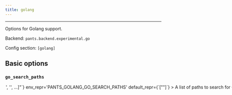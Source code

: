 ```yaml
---
title: golang
---
```



---

Options for Golang support.

Backend: <span className="color--primary">`pants.backend.experimental.go`</span>

Config section: <span className="color--primary">`[golang]`</span>

<span className={styles.options}>

## Basic options

### `go_search_paths`

<Option
  cli_repr={`--golang-go-search-paths="['<str>', '<str>', ...]"`}
  env_repr='PANTS_GOLANG_GO_SEARCH_PATHS'
  default_repr={`["<PATH>"]`}
>
A list of paths to search for Go.

Specify absolute paths to directories with the `go` binary, e.g. `/usr/bin`. Earlier entries will be searched first.

The following special strings are supported:

- `<PATH>`, the contents of the PATH environment variable
- `<ASDF>`, all Go versions currently configured by ASDF `(asdf shell, ${HOME}/.tool-versions)`, with a fallback to all installed versions
- `<ASDF_LOCAL>`, the ASDF interpreter with the version in BUILD_ROOT/.tool-versions
  </Option>

### `minimum_expected_version`

<Option
  cli_repr={`--golang-minimum-expected-version=<str>`}
  env_repr='PANTS_GOLANG_MINIMUM_EXPECTED_VERSION'
  default_repr={`1.17`}
>
The minimum Go version the distribution discovered by Pants must support.

For example, if you set `'1.17'`, then Pants will look for a Go binary that is 1.17+, e.g. 1.17 or 1.18.

You should still set the Go version for each module in your `go.mod` with the `go` directive.

Do not include the patch version.

</Option>

## Advanced options

### `subprocess_env_vars`

<Option
  cli_repr={`--golang-subprocess-env-vars="['<str>', '<str>', ...]"`}
  env_repr="PANTS_GOLANG_SUBPROCESS_ENV_VARS"
  default_repr={`[\n  "LANG",\n  "LC_CTYPE",\n  "LC_ALL",\n  "PATH"\n]`}
>
  Environment variables to set when invoking the `go` tool. Entries are either
  strings in the form `ENV_VAR=value` to set an explicit value; or just
  `ENV_VAR` to copy the value from Pants&#x27;s own environment.
</Option>

### `tailor_go_mod_targets`

<Option
  cli_repr={`--[no-]golang-tailor-go-mod-targets`}
  env_repr="PANTS_GOLANG_TAILOR_GO_MOD_TARGETS"
  default_repr={`True`}
>
  If true, add a `go_mod` target with the `tailor` goal wherever there is a
  `go.mod` file.
</Option>

### `tailor_package_targets`

<Option
  cli_repr={`--[no-]golang-tailor-package-targets`}
  env_repr="PANTS_GOLANG_TAILOR_PACKAGE_TARGETS"
  default_repr={`True`}
>
  If true, add a `go_package` target with the `tailor` goal in every directory
  with a `.go` file.
</Option>

### `tailor_binary_targets`

<Option
  cli_repr={`--[no-]golang-tailor-binary-targets`}
  env_repr="PANTS_GOLANG_TAILOR_BINARY_TARGETS"
  default_repr={`True`}
>
  If true, add a `go_binary` target with the `tailor` goal in every directory
  with a `.go` file with `package main`.
</Option>

### `asdf_tool_name`

<Option
  cli_repr={`--golang-asdf-tool-name=<str>`}
  env_repr="PANTS_GOLANG_ASDF_TOOL_NAME"
  default_repr={`go-sdk`}
>
  The ASDF tool name to use when searching for installed Go distributions using
  the ASDF tool manager (https://asdf-vm.com/). The default value for this
  option is for the `go-sdk` ASDF plugin
  (https://github.com/yacchi/asdf-go-sdk.git). There are other plugins. If you
  wish to use one of them, then set this option to the ASDF tool name under
  which that other plugin was installed into ASDF.
</Option>

### `asdf_bin_relpath`

<Option
  cli_repr={`--golang-asdf-bin-relpath=<str>`}
  env_repr="PANTS_GOLANG_ASDF_BIN_RELPATH"
  default_repr={`bin`}
>
  The path relative to an ASDF install directory to use to find the `bin`
  directory within an installed Go distribution. The default value for this
  option works for the `go-sdk` ASDF plugin. Other ASDF plugins that install Go
  may have a different relative path to use.
</Option>

## Deprecated options

None

</span>
